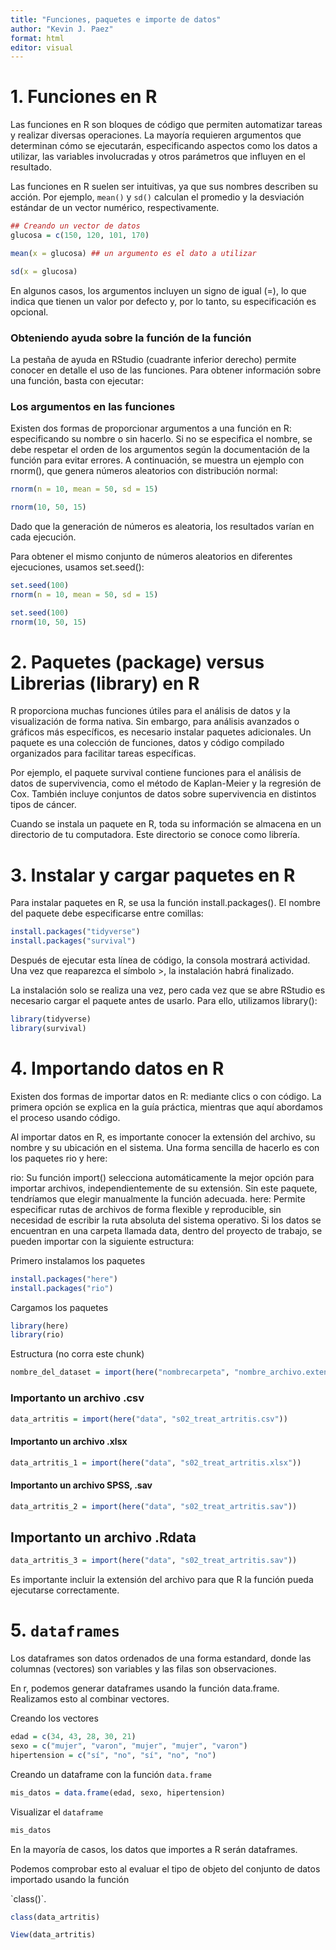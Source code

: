 ```yaml
---
title: "Funciones, paquetes e importe de datos"
author: "Kevin J. Paez"
format: html
editor: visual
---
```


# 1. Funciones en R

Las funciones en R son bloques de código que permiten automatizar tareas y realizar diversas operaciones. La mayoría requieren argumentos que determinan cómo se ejecutarán, especificando aspectos como los datos a utilizar, las variables involucradas y otros parámetros que influyen en el resultado.

Las funciones en R suelen ser intuitivas, ya que sus nombres describen su acción. Por ejemplo, `mean()` y `sd()` calculan el promedio y la desviación estándar de un vector numérico, respectivamente.

```r
## Creando un vector de datos
glucosa = c(150, 120, 101, 170)
```

```r
mean(x = glucosa) ## un argumento es el dato a utilizar
```

```r
sd(x = glucosa) 
```

En algunos casos, los argumentos incluyen un signo de igual (=), lo que indica que tienen un valor por defecto y, por lo tanto, su especificación es opcional.

### Obteniendo ayuda sobre la función de la función

La pestaña de ayuda en RStudio (cuadrante inferior derecho) permite conocer en detalle el uso de las funciones. Para obtener información sobre una función, basta con ejecutar:

### Los argumentos en las funciones

Existen dos formas de proporcionar argumentos a una función en R: especificando su nombre o sin hacerlo. Si no se especifica el nombre, se debe respetar el orden de los argumentos según la documentación de la función para evitar errores. A continuación, se muestra un ejemplo con rnorm(), que genera números aleatorios con distribución normal:

```r
rnorm(n = 10, mean = 50, sd = 15)
```

```r
rnorm(10, 50, 15)
```

Dado que la generación de números es aleatoria, los resultados varían en cada ejecución.

Para obtener el mismo conjunto de números aleatorios en diferentes ejecuciones, usamos set.seed():

```r
set.seed(100)
rnorm(n = 10, mean = 50, sd = 15)
```

```r
set.seed(100)
rnorm(10, 50, 15)
```

# 2. Paquetes (package) versus Librerias (library) en R

R proporciona muchas funciones útiles para el análisis de datos y la visualización de forma nativa. Sin embargo, para análisis avanzados o gráficos más específicos, es necesario instalar paquetes adicionales. Un paquete es una colección de funciones, datos y código compilado organizados para facilitar tareas específicas.

Por ejemplo, el paquete survival contiene funciones para el análisis de datos de supervivencia, como el método de Kaplan-Meier y la regresión de Cox. También incluye conjuntos de datos sobre supervivencia en distintos tipos de cáncer.

Cuando se instala un paquete en R, toda su información se almacena en un directorio de tu computadora. Este directorio se conoce como librería.

# 3. Instalar y cargar paquetes en R

Para instalar paquetes en R, se usa la función install.packages(). El nombre del paquete debe especificarse entre comillas:

```r
install.packages("tidyverse")
install.packages("survival")
```

Después de ejecutar esta línea de código, la consola mostrará actividad. Una vez que reaparezca el símbolo \>, la instalación habrá finalizado.

La instalación solo se realiza una vez, pero cada vez que se abre RStudio es necesario cargar el paquete antes de usarlo. Para ello, utilizamos library():

```r
library(tidyverse)
library(survival)
```

# 4. Importando datos en R

Existen dos formas de importar datos en R: mediante clics o con código. La primera opción se explica en la guía práctica, mientras que aquí abordamos el proceso usando código.

Al importar datos en R, es importante conocer la extensión del archivo, su nombre y su ubicación en el sistema. Una forma sencilla de hacerlo es con los paquetes rio y here:

rio: Su función import() selecciona automáticamente la mejor opción para importar archivos, independientemente de su extensión. Sin este paquete, tendríamos que elegir manualmente la función adecuada. here: Permite especificar rutas de archivos de forma flexible y reproducible, sin necesidad de escribir la ruta absoluta del sistema operativo. Si los datos se encuentran en una carpeta llamada data, dentro del proyecto de trabajo, se pueden importar con la siguiente estructura:

Primero instalamos los paquetes

```r
install.packages("here")
install.packages("rio")
```

Cargamos los paquetes

```r
library(here)
library(rio)
```

Estructura (no corra este chunk)

```r
nombre_del_dataset = import(here("nombrecarpeta", "nombre_archivo.extensión"))
```

### Importanto un archivo .csv

```r
data_artritis = import(here("data", "s02_treat_artritis.csv"))
```

#### Importanto un archivo .xlsx

```r
data_artritis_1 = import(here("data", "s02_treat_artritis.xlsx"))
```

#### Importanto un archivo SPSS, .sav

```r
data_artritis_2 = import(here("data", "s02_treat_artritis.sav"))
```

## Importanto un archivo .Rdata

```r
data_artritis_3 = import(here("data", "s02_treat_artritis.sav"))
```

Es importante incluir la extensión del archivo para que R la función pueda ejecutarse correctamente.

# 5. `dataframes`

Los dataframes son datos ordenados de una forma estandard, donde las columnas (vectores) son variables y las filas son observaciones.

En r, podemos generar dataframes usando la función data.frame. Realizamos esto al combinar vectores.

Creando los vectores

```r
edad = c(34, 43, 28, 30, 21)
sexo = c("mujer", "varon", "mujer", "mujer", "varon")
hipertension = c("sí", "no", "sí", "no", "no")
```

Creando un dataframe con la función `data.frame`

```r
mis_datos = data.frame(edad, sexo, hipertension)
```

Visualizar el `dataframe`

```r
mis_datos
```

En la mayoría de casos, los datos que importes a R serán dataframes.

Podemos comprobar esto al evaluar el tipo de objeto del conjunto de datos importado usando la función

\`class()\`.

```r
class(data_artritis)
```

```r
View(data_artritis)
```
